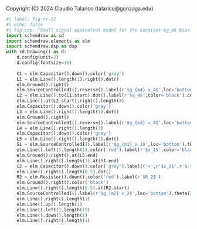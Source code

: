 ::: {.content-hidden}
Copyright (C) 2024 Claudio Talarico (talarico@gonzaga.edu)
:::

```python
#| label: fig-rr-12
#| echo: false
#| fig-cap: "Small signal equivalent model for the constant-$g_m$ bias circuit, (a) red: circuit features that make $s_t$ insertion not possible, (b) blue: best place for $s_t$ insertion"
import schemdraw as sd
import schemdraw.elements as elm
import schemdraw.dsp as dsp
with sd.Drawing() as d:
    d.config(unit=2)
    d.config(fontsize=16)
    
    C1 = elm.Capacitor().down().color('gray')
    L1 = elm.Line().length(1).right().dot()
    elm.Ground().right()
    elm.SourceControlledI().reverse().label(r'$g_{m4} v_4$',loc='bottom')
    L2 = elm.Line().to(C1.start).dot().label(r'$v_4$',color='black').color('red')
    elm.Line().at(L2.start).right().length(3)
    elm.Capacitor().down().color('gray')
    L3 = elm.Line().right().length(1).dot()
    elm.Ground().right()
    elm.SourceControlledI().reverse().label(r'$g_{m3} v_4$',loc='bottom').color('blue')
    L4 = elm.Line().right().length(3)
    elm.Capacitor().down().color('gray')
    L5 = elm.Line().right().length(1).dot()
    S1 = elm.SourceControlledI().label(r'$g_{m1} v_1$',loc='bottom').theta(270).up().reverse()
    elm.Line().left().length(1).color('red').label(r'$v_1$',color='black').dot()
    elm.Ground().right().at(L5.end)
    elm.Line().right().length(3).at(S1.end)
    C2 = elm.Capacitor().down().color('gray').label(('+',r'$v_2$',r'$-$'))
    elm.Line().right().length(0.5).dot()
    R2 = elm.Resistor().down().color('red').label(r'$R_2$')
    elm.Ground().right().color('black')
    elm.Line().right().length(0.5).at(R2.start)
    elm.SourceControlledI().label(r'$g_{m2} v_2$',loc='bottom').theta(270).up().reverse()
    elm.Line().right().length(1)
    elm.Line().up().length(1)
    elm.Line().left().length(15)
    elm.Line().down().length(1)
    elm.Line().right().length(1)
```
